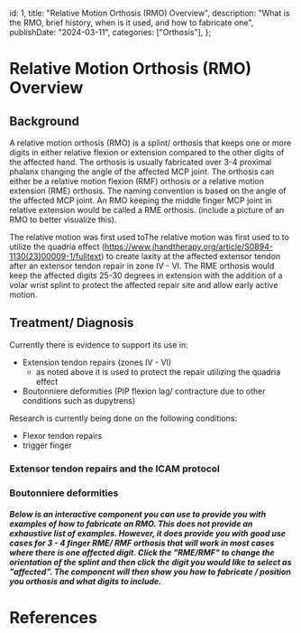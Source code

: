 
  id: 1,
  title: "Relative Motion Orthosis (RMO) Overview",
  description:
    "What is the RMO, brief history, when is it used, and how to fabricate one",
  publishDate: "2024-03-11",
  categories: ["Orthosis"],
};

# Relative Motion Orthosis (RMO) Overview

## Background

A relative motion orthosis (RMO) is a splint/ orthosis that keeps one or more digits in either relative flexion or extension compared to the other digits of the affected hand. The orthosis is usually fabricated over 3-4 proximal phalanx changing the angle of the affected MCP joint. The orthosis can either be a relative motion flexion (RMF) orthosis or a relative motion extension (RME) orthosis. The naming convention is based on the angle of the affected MCP joint. An RMO keeping the middle finger MCP joint in relative extension would be called a RME orthosis. (include a picture of an RMO to better visualize this).

The relative motion was first used toThe relative motion was first used to to utilize the quadria effect (https://www.jhandtherapy.org/article/S0894-1130(23)00009-1/fulltext) to create laxity at the affected extensor tendon after an extensor tendon repair in zone IV - VI. The RME orthosis would keep the affected digits 25-30 degrees in extension with the addition of a volar wrist splint to protect the affected repair site and allow early active motion.

## Treatment/ Diagnosis

Currently there is evidence to support its use in:

- Extension tendon repairs (zones IV - VI)
  - as noted above it is used to protect the repair utilizing the quadria effect
- Boutonniere deformities (PIP flexion lag/ contracture due to other conditions such as dupytrens)

Research is currently being done on the following conditions:

- Flexor tendon repairs
- trigger finger

### Extensor tendon repairs and the ICAM protocol

### Boutonniere deformities

##### Below is an interactive component you can use to provide you with examples of how to fabricate an RMO. This does not provide an exhaustive list of examples. However, it does provide you with good use cases for 3 - 4 finger RME/ RMF orthosis that will work in most cases where there is one affected digit. Click the "RME/RMF" to change the orientation of the splint and then click the digit you would like to select as "affected". The component will then show you how to fabricate / position you orthosis and what digits to include.

<RMO></RMO>

# References
